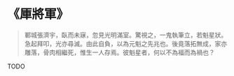 # 《厙將軍》

> 鄆城張濟宇，臥而未寐，忽見光明滿室。驚視之，一鬼執筆立，若魁星狀。急起拜叩，光亦尋滅。由此自負，以為元魁之先兆也。後竟落拓無成，家亦雕落，骨肉相繼死，惟生一人存焉。彼魁星者，何以不為福而為禍也？

TODO
